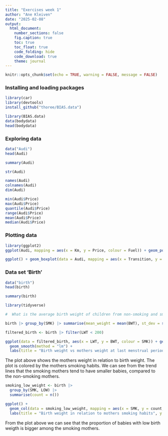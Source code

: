 ```yaml
---
title: "Exercises week 1"
author: "Ane Kleiven"
date: "2025-02-08"
output: 
  html_document:
    number_sections: false
    fig.caption: true  
    toc: true 
    toc_float: true
    code_folding: hide
    code_download: true
    theme: journal
---
```


```r
knitr::opts_chunk$set(echo = TRUE, warning = FALSE, message = FALSE)
```

### Installing and loading packages 

```r
library(car)
library(devtools)
install_github("thoree/BIAS.data")
```

```r
library(BIAS.data)
data(bodydata)
head(bodydata)
```

### Exploring data 

```r
data("Audi")
head(Audi)
```

```r
summary(Audi)
```

```r
str(Audi)
```

```r
names(Audi)
colnames(Audi)
dim(Audi)
```

```r
min(Audi$Price)
max(Audi$Price)
quantile(Audi$Price)
range(Audi$Price)
mean(Audi$Price)
median(Audi$Price)
```

### Plotting data 

```r
library(ggplot2)
ggplot(Audi, mapping = aes(x = Km, y = Price, colour = Fuel)) + geom_point(size = 5) + labs(title = "Price vs. kilometer in Audi cars", y = "Price (1000 NOK)", color = "Fuel type")
```

```r
ggplot() + geom_boxplot(data = Audi, mapping = aes(x = Transition, y = Price)) + labs(title = "Price vs Transition", x = "Transition (manual versus automatic)", y = "Price (1000 NOK)")
```

### Data set 'Birth' 

```r
data("birth")
head(birth)
```
```r
summary(birth)
```
```r
library(tidyverse)

#  What is the average birth weight of children from non-smoking and smoking mothers?

birth |> group_by(SMK) |> summarise(mean_weight = mean(BWT), st_dev = sd(BWT))

```
```r
filtered_birth <- birth |> filter(LWT < 200)

ggplot(data = filtered_birth, aes(x = LWT, y = BWT, colour = SMK)) + geom_point(size = 3) + 
  geom_smooth(method = "lm") + 
  labs(title = "Birth weight vs mothers weight at last menstrual period", x = "Mothers weight (pounds)", y = "Birth weight (grams)")
```
The plot above shows the mothers weight in relation to birth weight. The plot is colored by the mothers smoking habits. We can see from the trend lines that the smoking mothers tend to have smaller babies, compared to the non-smoking mothers. 

```r
smoking_low_weight <- birth |> 
  group_by(SMK, LOW) |> 
  summarise(count = n())

ggplot() + 
  geom_col(data = smoking_low_weight, mapping = aes(x = SMK, y = count, fill = LOW), position = "fill") + 
  labs(title = "Birth weight in relation to mothers smoking habits", y = "count", x = "Smoking or not smoking")
```
From the plot above we can see that the proportion of babies with low birth weigth is bigger among the smoking mothers. 
